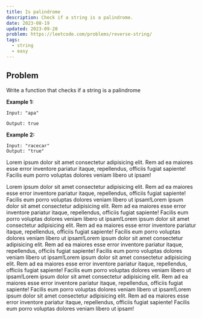 ```yaml
---
title: Is palindrome
description: Check if a string is a palindrome.
date: 2023-08-19
updated: 2023-09-20
problem: https://leetcode.com/problems/reverse-string/
tags:
  - string
  - easy
---
```


## Problem

Write a function that checks if a string is a palindrome

**Example 1:**

```
Input: "apa"

Output: true
```

**Example 2:**

```
Input: "racecar"
Output: "true"
```

Lorem ipsum dolor sit amet consectetur adipisicing elit.
Rem ad ea maiores esse error inventore pariatur itaque, repellendus, officiis fugiat sapiente! Facilis eum porro voluptas dolores veniam libero ut ipsam!

Lorem ipsum dolor sit amet consectetur adipisicing elit.
Rem ad ea maiores esse error inventore pariatur itaque, repellendus, officiis fugiat sapiente! Facilis eum porro voluptas dolores veniam libero ut ipsam!Lorem ipsum dolor sit amet consectetur adipisicing elit.
Rem ad ea maiores esse error inventore pariatur itaque, repellendus, officiis fugiat sapiente! Facilis eum porro voluptas dolores veniam libero ut ipsam!Lorem ipsum dolor sit amet consectetur adipisicing elit.
Rem ad ea maiores esse error inventore pariatur itaque, repellendus, officiis fugiat sapiente! Facilis eum porro voluptas dolores veniam libero ut ipsam!Lorem ipsum dolor sit amet consectetur adipisicing elit.
Rem ad ea maiores esse error inventore pariatur itaque, repellendus, officiis fugiat sapiente! Facilis eum porro voluptas dolores veniam libero ut ipsam!Lorem ipsum dolor sit amet consectetur adipisicing elit.
Rem ad ea maiores esse error inventore pariatur itaque, repellendus, officiis fugiat sapiente! Facilis eum porro voluptas dolores veniam libero ut ipsam!Lorem ipsum dolor sit amet consectetur adipisicing elit.
Rem ad ea maiores esse error inventore pariatur itaque, repellendus, officiis fugiat sapiente! Facilis eum porro voluptas dolores veniam libero ut ipsam!Lorem ipsum dolor sit amet consectetur adipisicing elit.
Rem ad ea maiores esse error inventore pariatur itaque, repellendus, officiis fugiat sapiente! Facilis eum porro voluptas dolores veniam libero ut ipsam!
